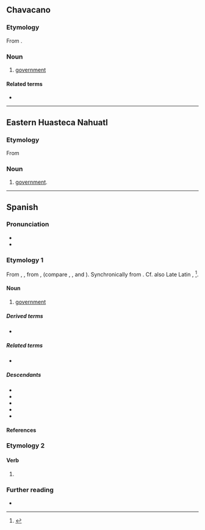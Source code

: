 ==Chavacano==

===Etymology===
From {{inh|cbk|es|gobierno}}.

===Noun===
{{head|cbk|noun}}

# [[government]]

====Related terms====
* {{l|cbk|gobernador}}

----
==Eastern Huasteca Nahuatl==

===Etymology===
From {{bor|nhe|es|gobierno}}

===Noun===
{{head|nhe|noun}}

# [[government]].

----

==Spanish==

===Pronunciation===
{{es-IPA}}
* {{rhymes|es|eɾno|s=3}}
* {{hyph|es|go|bier|no}}

===Etymology 1===
From {{inh|es|osp|gouierno}}, {{m|osp|gouernio}}, from {{m|osp|gouernar}}, {{m|osp|gobernar||to govern}} (compare {{cog|ca|govern}}, {{cog|gl|goberno}}, {{cog|it|governo}} and {{cog|pt|governo}}). Synchronically from {{m|es|gobernar||to govern}}. Cf. also Late Latin {{m|la|gubernus}}, {{m|la|gubernius}}<ref>{{R:DCECH}}</ref>.

====Noun====
{{es-noun|m}}

# [[government]]
#: {{syn|es|gobernamiento|q1=rare}}

=====Derived terms=====
* {{l|es|autogobierno}}

=====Related terms=====
* {{l|es|gobernar}}

=====Descendants=====
* {{desc|cbk|gobierno}}
* {{desc|eu|gobernu|bor=1}}
* {{desc|ceb|gobyerno|goberno|bor=1}}
* {{desc|ch|gobietno|bor=1}}
* {{desc|tl|gobyerno|bor=1}}

====References====
<references/>

===Etymology 2===
{{nonlemma}}

====Verb====
{{head|es|verb form}}

# {{es-verb form of|gobernar<ie>}}

===Further reading===
* {{R:DRAE}}

{{C|es|Government}}